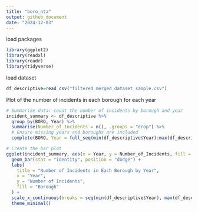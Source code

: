 ```yaml
---
title: "boro_nta"
output: github_document
date: "2024-12-03"
---
```


load packages
```r
library(ggplot2)
library(readxl)
library(readr)
library(tidyverse)
```

load dataset
```r
df_descriptive=read_csv("filtered_merged_dataset_sample.csv")
```


Plot of the number of incidents in each borough for each year
 
```r
# Summarize data: count the number of incidents by borough and year
incident_summary <- df_descriptive %>%
  group_by(BORO, Year) %>%
  summarise(Number_of_Incidents = n(), .groups = "drop") %>%
  # Ensure missing years and boroughs are included
  complete(BORO, Year = full_seq(min(df_descriptive$Year):max(df_descriptive$Year), 1), fill = list(Number_of_Incidents = 0))

# Create the bar plot
ggplot(incident_summary, aes(x = Year, y = Number_of_Incidents, fill = BORO)) +
  geom_bar(stat = "identity", position = "dodge") +
  labs(
    title = "Number of Incidents in Each Borough by Year",
    x = "Year",
    y = "Number of Incidents",
    fill = "Borough"
  ) +
  scale_x_continuous(breaks = seq(min(df_descriptive$Year), max(df_descriptive$Year), by = 1)) +
  theme_minimal()
```
 
 